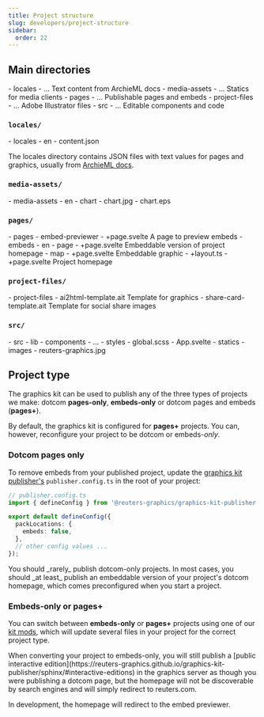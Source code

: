 ```yaml
---
title: Project structure
slug: developers/project-structure
sidebar:
  order: 22
---
```



## Main directories

<FileTree>
- locales
  - ... Text content from ArchieML docs
- media-assets
  - ... Statics for media clients
- pages
  - ... Publishable pages and embeds
- project-files
  - ... Adobe Illustrator files
- src
  - ... Editable components and code
</FileTree>

### `locales/`

<FileTree>
- locales
  - en
    - content.json
</FileTree>


The locales directory contains JSON files with text values for pages and graphics, usually from [ArchieML docs](/bluprint_graphics-kit/developers/archieml/).

### `media-assets/`

<FileTree>
- media-assets
  - en
    - chart
      - chart.jpg
      - chart.eps
</FileTree>

### `pages/`

<FileTree>
- pages
  - embed-previewer
    - +page.svelte A page to preview embeds
  - embeds
    - en
      - page
        - +page.svelte Embeddable version of project homepage
      - map
        - +page.svelte Embeddable graphic
  - +layout.ts
  - +page.svelte Project homepage
</FileTree>

### `project-files/`

<FileTree>
- project-files
  - ai2html-template.ait Template for graphics
  - share-card-template.ait Template for social share images
</FileTree>

### `src/`

<FileTree>
- src
  - lib
    - components
      - ...
    - styles
      - global.scss
    - App.svelte
  - statics
    - images
      - reuters-graphics.jpg
</FileTree>

## Project type

The graphics kit can be used to publish any of the three types of projects we make: dotcom **pages-only**, **embeds-only** or dotcom pages and embeds (**pages+**).

By default, the graphics kit is configured for **pages+** projects. You can, however, reconfigure your project to be dotcom or embeds-_only_.

### Dotcom pages only

To remove embeds from your published project, update the [graphics kit publisher's](https://reuters-graphics.github.io/graphics-kit-publisher/) `publisher.config.ts` in the root of your project:

```typescript ins={5-7}
// publisher.config.ts
import { defineConfig } from '@reuters-graphics/graphics-kit-publisher';

export default defineConfig({
  packLocations: {
    embeds: false,
  },
  // other config values ...
});
```

<Aside type="caution">
You should _rarely_ publish dotcom-only projects. In most cases, you should _at least_ publish an embeddable version of your project's dotcom homepage, which comes preconfigured when you start a project.
</Aside>


### Embeds-only or pages+

You can switch between **embeds-only** or **pages+** projects using one of our [kit mods](/bluprint_graphics-kit/developers/mods/), which will update several files in your project for the correct project type.


<Aside>
When converting your project to embeds-only, you will still publish a [public interactive edition](https://reuters-graphics.github.io/graphics-kit-publisher/sphinx/#interactive-editions) in the graphics server as though you were publishing a dotcom page, but the homepage will not be discoverable by search engines and will simply redirect to reuters.com.

In development, the homepage will redirect to the embed previewer.
</Aside>



